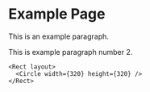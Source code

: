 
# Example Page

This is an example paragraph.

<AnimationPlayer name="layout" banner />

This is example paragraph number 2.

<ApiSnippet name="api" />

```tsx
<Rect layout>
  <Circle width={320} height={320} />
</Rect>
```
